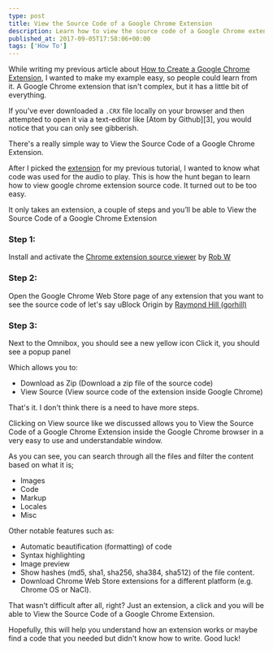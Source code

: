 ```yaml
---
type: post
title: View the Source Code of a Google Chrome Extension
description: Learn how to view the source code of a Google Chrome extension.
published_at: 2017-09-05T17:58:06+00:00
tags: ['How To']
---
```


While writing my previous article about [How to Create a Google Chrome Extension][1], I wanted to make my example easy, so people could learn from it. A Google Chrome extension that isn't complex, but it has a little bit of everything.

If you've ever downloaded a `.CRX` file locally on your browser and then attempted to open it via a text-editor like [Atom by Github][3], you would notice that you can only see gibberish.

There's a really simple way to View the Source Code of a Google Chrome Extension.

After I picked the [extension][2] for my previous tutorial, I wanted to know what code was used for the audio to play. This is how the hunt began to learn how to view google chrome extension source code. It turned out to be too easy.

It only takes an extension, a couple of steps and you’ll be able to View the Source Code of a Google Chrome Extension

### Step 1:

Install and activate the [Chrome extension source viewer][4] by [Rob W][5]

### Step 2:

Open the Google Chrome Web Store page of any extension that you want to see the source code of let's say uBlock Origin by [Raymond Hill (gorhill)][7]

### Step 3:

Next to the Omnibox, you should see a new yellow icon Click it, you should see a popup panel

Which allows you to:

- Download as Zip (Download a zip file of the source code)
- View Source (View source code of the extension inside Google Chrome)

That's it. I don't think there is a need to have more steps.

Clicking on View source like we discussed allows you to View the Source Code of a Google Chrome Extension inside the Google Chrome browser in a very easy to use and understandable window.

As you can see, you can search through all the files and filter the content based on what it is;

- Images
- Code
- Markup
- Locales
- Misc

Other notable features such as:

- Automatic beautification (formatting) of code
- Syntax highlighting
- Image preview
- Show hashes (md5, sha1, sha256, sha384, sha512) of the file content.
- Download Chrome Web Store extensions for a different platform (e.g. Chrome OS or NaCl).

That wasn't difficult after all, right? Just an extension, a click and you will be able to View the Source Code of a Google Chrome Extension.

Hopefully, this will help you understand how an extension works or maybe find a code that you needed but didn't know how to write. Good luck!

[1]: https://ahmetalmaz.com/how-to/create-google-chrome-extension/
[2]: https://chrome.google.com/webstore/detail/thats-pretty-good-idubbbz/pffidganealcinjmicacekgkjcplojcn
[4]: https://chrome.google.com/webstore/detail/chrome-extension-source-v/jifpbeccnghkjeaalbbjmodiffmgedin?hl=en
[5]: https://robwu.nl/
[7]: https://github.com/gorhill
